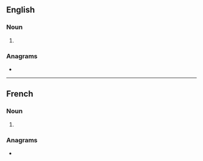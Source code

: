 ==English==

===Noun===
{{head|en|noun form}}

# {{plural of|en|valence}}

===Anagrams===
* {{anagrams|en|a=aceelnsv|enclaves}}

----

==French==

===Noun===
{{head|fr|noun plural form|g=f}}

# {{plural of|fr|valence}}

===Anagrams===
* {{l|fr|enclaves}}
